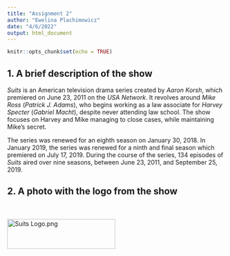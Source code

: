 ```yaml
---
title: "Assignment 2"
author: "Ewelina Plachimowicz"
date: "4/6/2022"
output: html_document
---
```


```r
knitr::opts_chunk$set(echo = TRUE)
```

## 1. A brief description of the show

*Suits* is an American television drama series created by *Aaron Korsh*, which premiered on June 23, 2011 on the *USA Network*. It revolves around *Mike Ross* (*Patrick J. Adams*), who begins working as a law associate for *Harvey Specter* (*Gabriel Macht*), despite never attending law school. The show focuses on Harvey and Mike managing to close cases, while maintaining Mike's secret.

The series was renewed for an eighth season on January 30, 2018. In January 2019, the series was renewed for a ninth and final season which premiered on July 17, 2019. During the course of the series, 134 episodes of *Suits* aired over nine seasons, between June 23, 2011, and September 25, 2019.

## 2. A photo with the logo from the show

<br />
<br />
<img alt="Suits Logo.png" src="//upload.wikimedia.org/wikipedia/commons/thumb/c/cc/Suits_Logo.png/250px-Suits_Logo.png" decoding="async" width="250" height="69" srcset="//upload.wikimedia.org/wikipedia/commons/thumb/c/cc/Suits_Logo.png/375px-Suits_Logo.png 1.5x, //upload.wikimedia.org/wikipedia/commons/thumb/c/cc/Suits_Logo.png/500px-Suits_Logo.png 2x" data-file-width="941" data-file-height="258">
<br />
<br />
